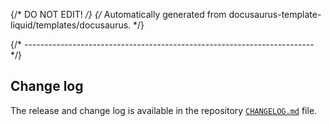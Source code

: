 {/* DO NOT EDIT! */}
{/* Automatically generated from docusaurus-template-liquid/templates/docusaurus. */}

{/* ------------------------------------------------------------------------ */}

## Change log

The release and change log is available in the repository
[`CHANGELOG.md`](https://github.com/xpack/xpm-js/blob/master/CHANGELOG.md) file.
